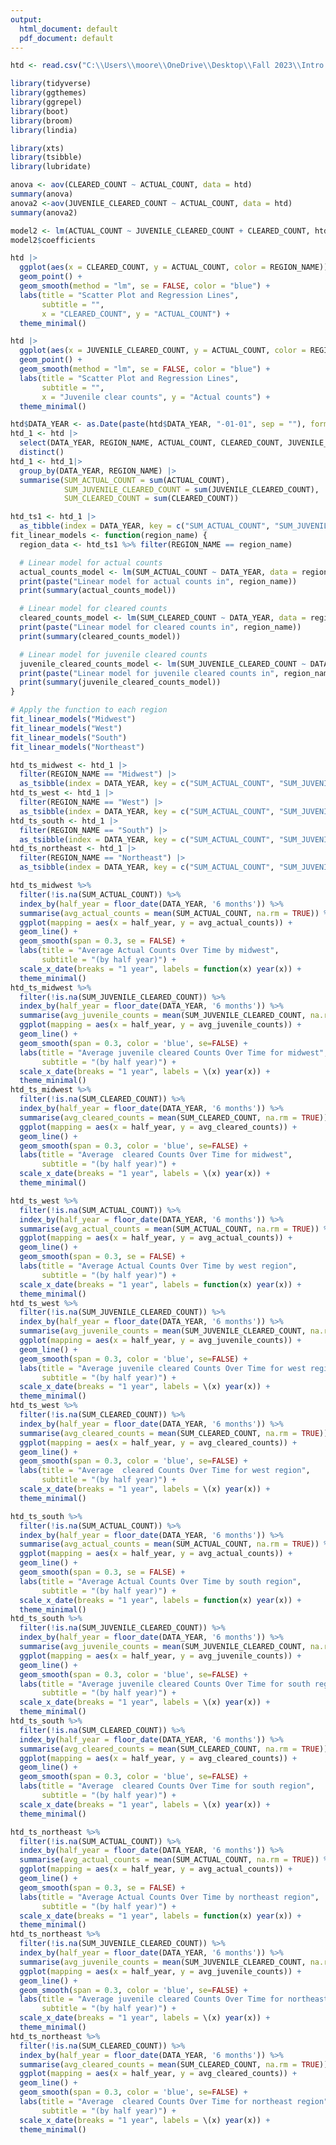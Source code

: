 ---
output:
  html_document: default
  pdf_document: default
---
```{r}
htd <- read.csv("C:\\Users\\moore\\OneDrive\\Desktop\\Fall 2023\\Intro to statistics\\project\\Statistics Project\\Statistics Project\\htd_transformed.csv")
```

```{r}
library(tidyverse)
library(ggthemes)
library(ggrepel)
library(boot)
library(broom)
library(lindia)
```
```{r}
library(xts)
library(tsibble)
library(lubridate)
```




```{r}
anova <- aov(CLEARED_COUNT ~ ACTUAL_COUNT, data = htd)
summary(anova)
anova2 <-aov(JUVENILE_CLEARED_COUNT ~ ACTUAL_COUNT, data = htd)
summary(anova2)
```

```{r}
model2 <- lm(ACTUAL_COUNT ~ JUVENILE_CLEARED_COUNT + CLEARED_COUNT, htd)
model2$coefficients
```

```{r}
htd |>
  ggplot(aes(x = CLEARED_COUNT, y = ACTUAL_COUNT, color = REGION_NAME)) +
  geom_point() +
  geom_smooth(method = "lm", se = FALSE, color = "blue") +
  labs(title = "Scatter Plot and Regression Lines",
       subtitle = "",
       x = "CLEARED_COUNT", y = "ACTUAL_COUNT") +
  theme_minimal()

htd |>
  ggplot(aes(x = JUVENILE_CLEARED_COUNT, y = ACTUAL_COUNT, color = REGION_NAME)) +
  geom_point() +
  geom_smooth(method = "lm", se = FALSE, color = "blue") +
  labs(title = "Scatter Plot and Regression Lines",
       subtitle = "",
       x = "Juvenile clear counts", y = "Actual counts") +
  theme_minimal()


```

```{r}
htd$DATA_YEAR <- as.Date(paste(htd$DATA_YEAR, "-01-01", sep = ""), format = "%Y-%m-%d")
htd_1 <- htd |>
  select(DATA_YEAR, REGION_NAME, ACTUAL_COUNT, CLEARED_COUNT, JUVENILE_CLEARED_COUNT) |>
  distinct()
htd_1 <- htd_1|>
  group_by(DATA_YEAR, REGION_NAME) |>
  summarise(SUM_ACTUAL_COUNT = sum(ACTUAL_COUNT),
            SUM_JUVENILE_CLEARED_COUNT = sum(JUVENILE_CLEARED_COUNT),
            SUM_CLEARED_COUNT = sum(CLEARED_COUNT))
```
```{r}
htd_ts1 <- htd_1 |>
  as_tibble(index = DATA_YEAR, key = c("SUM_ACTUAL_COUNT", "SUM_JUVENILE_CLEARED_COUNT", "SUM_CLEARED_COUNT"))
fit_linear_models <- function(region_name) {
  region_data <- htd_ts1 %>% filter(REGION_NAME == region_name)

  # Linear model for actual counts
  actual_counts_model <- lm(SUM_ACTUAL_COUNT ~ DATA_YEAR, data = region_data)
  print(paste("Linear model for actual counts in", region_name))
  print(summary(actual_counts_model))

  # Linear model for cleared counts
  cleared_counts_model <- lm(SUM_CLEARED_COUNT ~ DATA_YEAR, data = region_data)
  print(paste("Linear model for cleared counts in", region_name))
  print(summary(cleared_counts_model))

  # Linear model for juvenile cleared counts
  juvenile_cleared_counts_model <- lm(SUM_JUVENILE_CLEARED_COUNT ~ DATA_YEAR, data = region_data)
  print(paste("Linear model for juvenile cleared counts in", region_name))
  print(summary(juvenile_cleared_counts_model))
}

# Apply the function to each region
fit_linear_models("Midwest")
fit_linear_models("West")
fit_linear_models("South")
fit_linear_models("Northeast")
```


```{r}
htd_ts_midwest <- htd_1 |>
  filter(REGION_NAME == "Midwest") |>
  as_tsibble(index = DATA_YEAR, key = c("SUM_ACTUAL_COUNT", "SUM_JUVENILE_CLEARED_COUNT", "SUM_CLEARED_COUNT"))
htd_ts_west <- htd_1 |>
  filter(REGION_NAME == "West") |>
  as_tsibble(index = DATA_YEAR, key = c("SUM_ACTUAL_COUNT", "SUM_JUVENILE_CLEARED_COUNT", "SUM_CLEARED_COUNT"))
htd_ts_south <- htd_1 |>
  filter(REGION_NAME == "South") |>
  as_tsibble(index = DATA_YEAR, key = c("SUM_ACTUAL_COUNT", "SUM_JUVENILE_CLEARED_COUNT", "SUM_CLEARED_COUNT"))
htd_ts_northeast <- htd_1 |>
  filter(REGION_NAME == "Northeast") |>
  as_tsibble(index = DATA_YEAR, key = c("SUM_ACTUAL_COUNT", "SUM_JUVENILE_CLEARED_COUNT", "SUM_CLEARED_COUNT"))
```


```{r}
htd_ts_midwest %>%
  filter(!is.na(SUM_ACTUAL_COUNT)) %>%
  index_by(half_year = floor_date(DATA_YEAR, '6 months')) %>%
  summarise(avg_actual_counts = mean(SUM_ACTUAL_COUNT, na.rm = TRUE)) %>%
  ggplot(mapping = aes(x = half_year, y = avg_actual_counts)) +
  geom_line() +
  geom_smooth(span = 0.3, se = FALSE) +
  labs(title = "Average Actual Counts Over Time by midwest",
       subtitle = "(by half year)") +
  scale_x_date(breaks = "1 year", labels = function(x) year(x)) +
  theme_minimal()
htd_ts_midwest %>%
  filter(!is.na(SUM_JUVENILE_CLEARED_COUNT)) %>%
  index_by(half_year = floor_date(DATA_YEAR, '6 months')) %>%
  summarise(avg_juvenile_counts = mean(SUM_JUVENILE_CLEARED_COUNT, na.rm = TRUE)) %>%
  ggplot(mapping = aes(x = half_year, y = avg_juvenile_counts)) +
  geom_line() +
  geom_smooth(span = 0.3, color = 'blue', se=FALSE) +
  labs(title = "Average juvenile cleared Counts Over Time for midwest",
       subtitle = "(by half year)") +
  scale_x_date(breaks = "1 year", labels = \(x) year(x)) +
  theme_minimal()
htd_ts_midwest %>%
  filter(!is.na(SUM_CLEARED_COUNT)) %>%
  index_by(half_year = floor_date(DATA_YEAR, '6 months')) %>%
  summarise(avg_cleared_counts = mean(SUM_CLEARED_COUNT, na.rm = TRUE)) %>%
  ggplot(mapping = aes(x = half_year, y = avg_cleared_counts)) +
  geom_line() +
  geom_smooth(span = 0.3, color = 'blue', se=FALSE) +
  labs(title = "Average  cleared Counts Over Time for midwest",
       subtitle = "(by half year)") +
  scale_x_date(breaks = "1 year", labels = \(x) year(x)) +
  theme_minimal()
```
```{r}
htd_ts_west %>%
  filter(!is.na(SUM_ACTUAL_COUNT)) %>%
  index_by(half_year = floor_date(DATA_YEAR, '6 months')) %>%
  summarise(avg_actual_counts = mean(SUM_ACTUAL_COUNT, na.rm = TRUE)) %>%
  ggplot(mapping = aes(x = half_year, y = avg_actual_counts)) +
  geom_line() +
  geom_smooth(span = 0.3, se = FALSE) +
  labs(title = "Average Actual Counts Over Time by west region",
       subtitle = "(by half year)") +
  scale_x_date(breaks = "1 year", labels = function(x) year(x)) +
  theme_minimal()
htd_ts_west %>%
  filter(!is.na(SUM_JUVENILE_CLEARED_COUNT)) %>%
  index_by(half_year = floor_date(DATA_YEAR, '6 months')) %>%
  summarise(avg_juvenile_counts = mean(SUM_JUVENILE_CLEARED_COUNT, na.rm = TRUE)) %>%
  ggplot(mapping = aes(x = half_year, y = avg_juvenile_counts)) +
  geom_line() +
  geom_smooth(span = 0.3, color = 'blue', se=FALSE) +
  labs(title = "Average juvenile cleared Counts Over Time for west region",
       subtitle = "(by half year)") +
  scale_x_date(breaks = "1 year", labels = \(x) year(x)) +
  theme_minimal()
htd_ts_west %>%
  filter(!is.na(SUM_CLEARED_COUNT)) %>%
  index_by(half_year = floor_date(DATA_YEAR, '6 months')) %>%
  summarise(avg_cleared_counts = mean(SUM_CLEARED_COUNT, na.rm = TRUE)) %>%
  ggplot(mapping = aes(x = half_year, y = avg_cleared_counts)) +
  geom_line() +
  geom_smooth(span = 0.3, color = 'blue', se=FALSE) +
  labs(title = "Average  cleared Counts Over Time for west region",
       subtitle = "(by half year)") +
  scale_x_date(breaks = "1 year", labels = \(x) year(x)) +
  theme_minimal()
```
```{r}
htd_ts_south %>%
  filter(!is.na(SUM_ACTUAL_COUNT)) %>%
  index_by(half_year = floor_date(DATA_YEAR, '6 months')) %>%
  summarise(avg_actual_counts = mean(SUM_ACTUAL_COUNT, na.rm = TRUE)) %>%
  ggplot(mapping = aes(x = half_year, y = avg_actual_counts)) +
  geom_line() +
  geom_smooth(span = 0.3, se = FALSE) +
  labs(title = "Average Actual Counts Over Time by south region",
       subtitle = "(by half year)") +
  scale_x_date(breaks = "1 year", labels = function(x) year(x)) +
  theme_minimal()
htd_ts_south %>%
  filter(!is.na(SUM_JUVENILE_CLEARED_COUNT)) %>%
  index_by(half_year = floor_date(DATA_YEAR, '6 months')) %>%
  summarise(avg_juvenile_counts = mean(SUM_JUVENILE_CLEARED_COUNT, na.rm = TRUE)) %>%
  ggplot(mapping = aes(x = half_year, y = avg_juvenile_counts)) +
  geom_line() +
  geom_smooth(span = 0.3, color = 'blue', se=FALSE) +
  labs(title = "Average juvenile cleared Counts Over Time for south region",
       subtitle = "(by half year)") +
  scale_x_date(breaks = "1 year", labels = \(x) year(x)) +
  theme_minimal()
htd_ts_south %>%
  filter(!is.na(SUM_CLEARED_COUNT)) %>%
  index_by(half_year = floor_date(DATA_YEAR, '6 months')) %>%
  summarise(avg_cleared_counts = mean(SUM_CLEARED_COUNT, na.rm = TRUE)) %>%
  ggplot(mapping = aes(x = half_year, y = avg_cleared_counts)) +
  geom_line() +
  geom_smooth(span = 0.3, color = 'blue', se=FALSE) +
  labs(title = "Average  cleared Counts Over Time for south region",
       subtitle = "(by half year)") +
  scale_x_date(breaks = "1 year", labels = \(x) year(x)) +
  theme_minimal()
```
```{r}
htd_ts_northeast %>%
  filter(!is.na(SUM_ACTUAL_COUNT)) %>%
  index_by(half_year = floor_date(DATA_YEAR, '6 months')) %>%
  summarise(avg_actual_counts = mean(SUM_ACTUAL_COUNT, na.rm = TRUE)) %>%
  ggplot(mapping = aes(x = half_year, y = avg_actual_counts)) +
  geom_line() +
  geom_smooth(span = 0.3, se = FALSE) +
  labs(title = "Average Actual Counts Over Time by northeast region",
       subtitle = "(by half year)") +
  scale_x_date(breaks = "1 year", labels = function(x) year(x)) +
  theme_minimal()
htd_ts_northeast %>%
  filter(!is.na(SUM_JUVENILE_CLEARED_COUNT)) %>%
  index_by(half_year = floor_date(DATA_YEAR, '6 months')) %>%
  summarise(avg_juvenile_counts = mean(SUM_JUVENILE_CLEARED_COUNT, na.rm = TRUE)) %>%
  ggplot(mapping = aes(x = half_year, y = avg_juvenile_counts)) +
  geom_line() +
  geom_smooth(span = 0.3, color = 'blue', se=FALSE) +
  labs(title = "Average juvenile cleared Counts Over Time for northeast region",
       subtitle = "(by half year)") +
  scale_x_date(breaks = "1 year", labels = \(x) year(x)) +
  theme_minimal()
htd_ts_northeast %>%
  filter(!is.na(SUM_CLEARED_COUNT)) %>%
  index_by(half_year = floor_date(DATA_YEAR, '6 months')) %>%
  summarise(avg_cleared_counts = mean(SUM_CLEARED_COUNT, na.rm = TRUE)) %>%
  ggplot(mapping = aes(x = half_year, y = avg_cleared_counts)) +
  geom_line() +
  geom_smooth(span = 0.3, color = 'blue', se=FALSE) +
  labs(title = "Average  cleared Counts Over Time for northeast region",
       subtitle = "(by half year)") +
  scale_x_date(breaks = "1 year", labels = \(x) year(x)) +
  theme_minimal()
```



